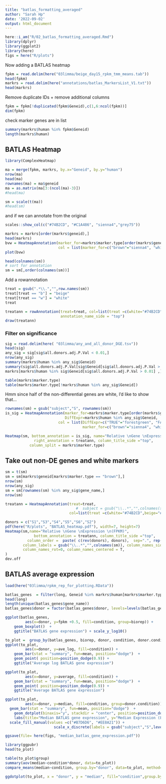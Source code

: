 ```yaml
---
title: "batlas_formatting_averaged"
author: "Sarah Hp"
date: '2022-09-02'
output: html_document
---
```


```r
here::i_am("R/02_batlas_formatting_averaged.Rmd")
library(dplyr)
library(ggplot2)
library(here)
figs = here("R/plots")
```


Now adding a BATLAS heatmap

```r
fpkm = read.delim(here("03limma/beige_day15_rpkm_tmm_means.tab"))
head(fpkm)
markrs = read.delim(here("annotations/batlas_MarkersList_V1.txt"))
head(markrs)
```

Remove duplicate IDs + remove additional columns
```r
fpkm = fpkm[!duplicated(fpkm$Geneid),c(1,6:ncol(fpkm))]
dim(fpkm)
```
check marker genes are in list
```r
summary(markrs$human %in% fpkm$Geneid)
length(markrs$human)
```

## BATLAS Heatmap

```r
library(ComplexHeatmap)

ma = merge(fpkm, markrs, by.x="Geneid", by.y="human")
nrow(ma)
head(ma)
rownames(ma) = ma$geneid
ma = as.matrix(ma[3:(ncol(ma)-3)])
#head(ma)
```

```r
sm = scale(t(ma))
#head(sm)
```
and if we can annotate from the original

```r
scales::show_col(c("#74B2CD", "#C1A486", "sienna4","grey75"))
```


```r
markrs = markrs[order(markrs$geneid),]
head(markrs)
bvw = HeatmapAnnotation(marker_for=markrs$marker.type[order(markrs$geneid)], 
                        col = list(marker_for=c("brown"="sienna4", "white"="grey75")))
plot(bvw)

head(colnames(sm))
# sort for annotation
sm = sm[,order(colnames(sm))]
```


Add a rowannotation

```r
treat = gsub(".*\\.","",row.names(sm))
treat[treat == "b"] = "beige"
treat[treat == "w"] = "white"
treat

treatann = rowAnnotation(treat=treat, col=list(treat =c(white="#74B2CD",beige="#C1A486")),
                         annotation_name_side = "top")
draw(treatann)
```



### Filter on significance

```r
sig = read.delim(here( "03limma/any_and_all_donor_DGE.tsv"))
head(sig)
any_sig = sig[sig$all.donors.adj.P.Val < 0.01,]
nrow(any_sig)
summary(markrs$human %in% any_sig$Geneid)
summary(sig$all.donors.adj.P.Val[sig$Geneid[sig$all.donors.adj.P.Val > 0.01] %in%  markrs$human]) 
markrs[markrs$human %in% sig$Geneid[sig$all.donors.adj.P.Val > 0.01] ,] #21 BATLAS gene are not DE, they include:

table(markrs$marker.type)
table(markrs$marker.type[!markrs$human %in% any_sig$Geneid])
```
Hmm since half of the non-differential genes are white, I'd like to show that...

```r
rownames(sm) = gsub("subject","S", rownames(sm))
is_sig = HeatmapAnnotation(marker_for=markrs$marker.type[order(markrs$geneid)],
                           DiffExpr=markrs$human %in% any_sig$Geneid, 
                        col = list(DiffExpr=c("TRUE"="forestgreen", "FALSE"="black"),
                                   marker_for=c("brown"="sienna4", "white"="grey75")))
```



```r
Heatmap(sm, bottom_annotation = is_sig, name="Relative \nGene \nExpression \n(FPKM)", 
             right_annotation = treatann, column_title_side ="top",
           column_split = markrs$marker.type)
```

## Take out non-DE genes and white markers

```r
sm = t(sm)
sm = sm[markrs$geneid[markrs$marker.type == "brown"],]
nrow(sm)
nrow(any_sig)
sm = sm[rownames(sm) %in% any_sig$gene_name,]
nrow(sm)

treatann = HeatmapAnnotation(treat=treat,
                                #  subject = gsub("\\..*","",colnames(sm)),
                             col=list(treat =c(white="#74B2CD",beige="#C1A486")))
```


```r
donors = c("S1","S3","S4","S5","S6","S2")
pdf(here("R/plots", "BATLAS_heatmap.pdf"), width=7, height=7)
Heatmap(sm,name="Relative \nGene \nExpression \n(FPKM)", 
             bottom_annotation = treatann, column_title_side ="top", 
          column_order =  paste( c(rev(donors), donors),  sep=".", rep(c("white","beige"),each=6)),
        column_labels = gsub("\\..*","",colnames(sm)), column_names_side = "top", 
        column_names_rot=0, column_names_centered = T, 
)
dev.off
```


## BATLAS average expression

```r
load(here("03limma/rpkm_rep_for_plotting.RData"))
```


```r
batlas_genes  = filter(long, Geneid %in% markrs$human[markrs$marker.type == "brown"])
head(long)
length(unique(batlas_genes$gene_name))
batlas_genes$donor = factor(batlas_genes$donor, levels=levels(batlas_genes$donor)[order(levels(batlas_genes$donor))])

ggplot(batlas_genes, 
         aes(x=donor, y=fpkm +0.5, fill=condition, group=biorep)) +
    geom_boxplot()  + 
    ggtitle("BATLAS gene expression") + scale_y_log10()
```


```r
to_plot =  group_by(batlas_genes, biorep, donor, condition, donor.condition,rep) %>% summarise(average = mean(fpkm), median= median(fpkm), ave_log = mean(log2(fpkm)))
ggplot(to_plot, 
         aes(x=donor, y=ave_log, fill=condition)) +
    geom_bar(stat = "summary", fun=mean, position="dodge")  + 
    geom_point( position=position_dodge(0.9)) +
    ggtitle("Average log BATLAS gene expression")

ggplot(to_plot, 
         aes(x=donor, y=average, fill=condition)) +
    geom_bar(stat = "summary", fun=mean, position="dodge")  + 
    geom_point( position=position_dodge(0.9)) +
    ggtitle("Average BATLAS gene expression")

ggplot(to_plot, 
         aes(x=donor, y=median, fill=condition, group=donor.condition)) +
  geom_bar(stat = "summary", fun=mean, position="dodge")  +
    geom_dotplot(binaxis="y", stackdir = "center", position=position_dodge(0.9), fill="black", binwidth=0.35) +
    labs(title="Median BATLAS gene expression", y="Median Expression (FPKM)") + theme_classic(base_size=18) +
  scale_fill_manual(values =c("#B7D6D6", "#EE8A21")) +
                      scale_x_discrete(labels = gsub("subject","S",levels(to_plot$donor)))

ggsave(file= here(figs, "median_batlas_gene_expression.pdf"))
```

```r
library(ggpubr)
head(to_plot)

table(to_plot$group)
summary(aov(median~condition*donor, data=to_plot))
compare_means(median~condition, group.by="donor", data=to_plot, method="t.test", p.adjust.method = "fdr")
```


```r
ggdotplot(to_plot, x = "donor", y = "median", fill="condition",group.by = "condition", position=position_dodge())
```

